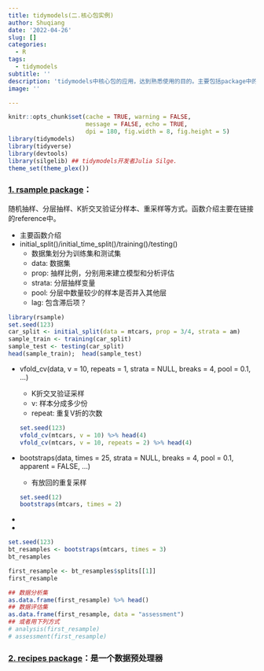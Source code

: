 ```yaml
---
title: tidymodels(二.核心包实例)
author: Shuqiang
date: '2022-04-26'
slug: []
categories:
  - R
tags:
  - tidymodels
subtitle: ''
description: 'tidymodels中核心包的应用，达到熟悉使用的目的。主要包括package中的函数、参数介绍及应用'
image: ''

---
```

```r
knitr::opts_chunk$set(cache = TRUE, warning = FALSE,
                      message = FALSE, echo = TRUE, 
                      dpi = 180, fig.width = 8, fig.height = 5)
library(tidymodels)
library(tidyverse)
library(devtools)
library(silgelib) ## tidymodels开发者Julia Silge.
theme_set(theme_plex())
```

### [**1. rsample package**](https://rsample.tidymodels.org/reference/index.html)：
  随机抽样、分层抽样、K折交叉验证分样本、重采样等方式。函数介绍主要在链接的reference中。
  
  - 主要函数介绍
  - initial_split()/initial_time_split()/training()/testing()
    - 数据集划分为训练集和测试集
    - data: 数据集
    - prop: 抽样比例，分别用来建立模型和分析评估
    - strata: 分层抽样变量
    - pool: 分层中数量较少的样本是否并入其他层
    - lag: 包含滞后项？
    
```r
library(rsample)
set.seed(123)
car_split <- initial_split(data = mtcars, prop = 3/4, strata = am)
sample_train <- training(car_split)
sample_test <- testing(car_split)
head(sample_train);  head(sample_test)
```
    
  - vfold_cv(data, v = 10, repeats = 1, strata = NULL, breaks = 4, pool = 0.1, ...)
    - K折交叉验证采样
    - v: 样本分成多少份
    - repeat: 重复V折的次数
```r
set.seed(123)
vfold_cv(mtcars, v = 10) %>% head(4)
vfold_cv(mtcars, v = 10, repeats = 2) %>% head(4)
```
  - bootstraps(data, times = 25, strata = NULL, breaks = 4, pool = 0.1, apparent = FALSE, ...)
  
    - 有放回的重复采样
```r
set.seed(12)
bootstraps(mtcars, times = 2)
```
  - 
  - 


```r
set.seed(123)
bt_resamples <- bootstraps(mtcars, times = 3)
bt_resamples
```

```r
first_resample <- bt_resamples$splits[[1]]
first_resample
```

```r
## 数据分析集
as.data.frame(first_resample) %>% head()
## 数据评估集
as.data.frame(first_resample, data = "assessment")
## 或者用下列方式
# analysis(first_resample)
# assessment(first_resample)
```



### [**2. recipes package**](https://rsample.tidymodels.org/reference/index.html)：是一个数据预处理器
